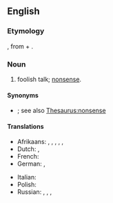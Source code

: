 ==English==

===Etymology===
{{bor|en|nl|pappekak|withtext=1}}, from {{der|en|dum|pappe|t=soft food}} + {{m|dum|kak|t=dung, excrement}}.

===Noun===
{{en-noun|-|s}}

# {{lb|en|colloquial}} foolish talk; [[nonsense]].

====Synonyms====
* {{l|en|balderdash}}; see also [[Thesaurus:nonsense]]

====Translations====
{{trans-top|nonsense}}
* Afrikaans: {{t|af|pappekak}}, {{t|af|nonsens}}, {{t|af|onsin}}, {{t|af|snert}}, {{t|af|twak}}, {{t|af|stront}}
* Dutch: {{t+|nl|onzin}}, {{t+|nl|nonsens}}
* French: {{t+|fr|baliverne|f}}
* German: {{t+|de|Quatsch|m}}, {{t+|de|Dünnschiss|m}}
{{trans-mid}}
* Italian: {{t+|it|stupidaggine|f}}
* Polish: {{t|pl|bzdury|f-p}}
* Russian: {{t+|ru|вздор|m}}, {{t+|ru|ерунда́|f}}, {{t+|ru|туфта́|f}}, {{t+|ru|чепуха́|f}}
{{trans-bottom}}